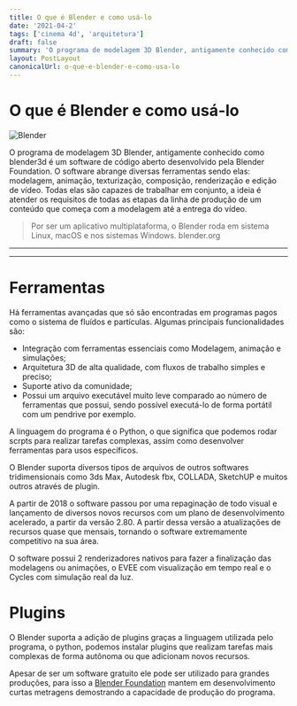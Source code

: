 ```yaml
---
title: O que é Blender e como usá-lo
date: '2021-04-2'
tags: ['cinema 4d', 'arquitetura']
draft: false
summary: 'O programa de modelagem 3D Blender, antigamente conhecido como blender3d é um software de código aberto desenvolvido pela Blender Foundation. O software abrange diversas ferramentas sendo elas: modelagem, animação, texturização, composição, renderização e edição de vídeo. Todas elas são capazes de trabalhar em conjunto, a ideia é atender os requisitos de todas as etapas da linha de produção de um conteúdo que começa com a modelagem até a entrega do vídeo.'
layout: PostLayout
canonicalUrl: o-que-e-blender-e-como-usa-lo
---
```


# O que é Blender e como usá-lo

![Blender](/static/images/o-que-e-blender-e-como-utilizalo/tiger-blender.jpg)

O programa de modelagem 3D Blender, antigamente conhecido como blender3d é um software de código aberto desenvolvido pela Blender Foundation. O software abrange diversas ferramentas sendo elas: modelagem, animação, texturização, composição, renderização e edição de vídeo. Todas elas são capazes de trabalhar em conjunto, a ideia é atender os requisitos de todas as etapas da linha de produção de um conteúdo que começa com a modelagem até a entrega do vídeo.

> Por ser um aplicativo multiplataforma, o Blender roda em sistema Linux, macOS e nos sistemas Windows.
> blender.org

---

<TOCInline toc={props.toc} asDisclosure />

---

# Ferramentas

Há ferramentas avançadas que só são encontradas em programas pagos como o sistema de fluídos e partículas. Algumas principais funcionalidades são:

- Integração com ferramentas essenciais como Modelagem, animação e simulações;
- Arquitetura 3D de alta qualidade, com fluxos de trabalho simples e preciso;
- Suporte ativo da comunidade;
- Possui um arquivo executável muito leve comparado ao número de ferramentas que possui, sendo possível executá-lo de forma portátil com um pendrive por exemplo.

A linguagem do programa é o Python, o que significa que podemos rodar scrpts para realizar tarefas complexas, assim como desenvolver ferramentas para usos específicos.

O Blender suporta diversos tipos de arquivos de outros softwares tridimensionais como 3ds Max, Autodesk fbx, COLLADA, SketchUP e muitos outros através de plugin.

A partir de 2018 o software passou por uma repaginação de todo visual e lançamento de diversos novos recursos com um plano de desenvolvimento acelerado, a partir da versão 2.80. A partir dessa versão a atualizações de recursos quase que mensais, tornando o software extremamente competitivo na sua área.

O software possui 2 renderizadores nativos para fazer a finalização das modelagens ou animações, o EVEE com visualização em tempo real e o Cycles com simulação real da luz.

# Plugins

O Blender suporta a adição de plugins graças a linguagem utilizada pelo programa, o python, podemos instalar plugins que realizam tarefas mais complexas de forma autônoma ou que adicionam novos recursos.

Apesar de ser um software gratuito ele pode ser utilizado para grandes produções, para isso a [Blender Foundation](https://www.blender.org/foundation/) mantem em desenvolvimento curtas metragens demostrando a capacidade de produção do programa.
